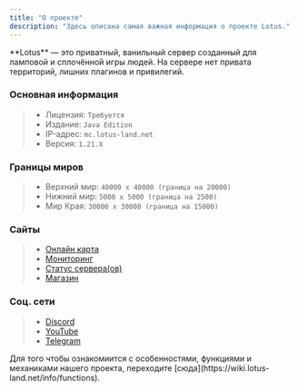 ```yaml
---
title: "О проекте"
description: "Здесь описана самая важная информация о проекте Lotus."
---
```


<Check>
  **Lotus** — это приватный, ванильный сервер созданный для ламповой и cплoчённой игры людей. На сервере нет привата территорий, лишних плагинов и привилегий.
</Check>

### Основная информация

> - Лицензия: `Требуется`
> - Издание: `Java Edition`
> - IP-адрес: `mc.lotus-land.net`
> - Версия: `1.21.X`

### Границы миров

> - Верхний мир: `40000 x 40000 (граница на 20000)`
> - Нижний мир: `5000 x 5000 (граница на 2500)`
> - Мир Края: `30000 x 30000 (граница на 15000)`

### Сайты

> - [Онлайн карта](https://map.lotus-land.net/)
> - [Мониторинг](https://hotmc.ru/minecraft-server-280106)
> - [Статус сервера(ов)](https://s.mcstatus.io/3f85f5c8525c38e8024c2c83)
> - [Магазин](https://shop.lotus-land.net/)

### Соц. сети

> - [Discord](https://discord.gg/YCJ9wweXKv)
> - [YouTube](https://www.youtube.com/@LotusNetwork-y9h)
> - [Telegram](https://t.me/LotusMC)

<Tip>
  Для того чтобы ознакомиится с особенностями, функциями и механиками нашего проекта, переходите [сюда](https://wiki.lotus-land.net/info/functions).
</Tip>